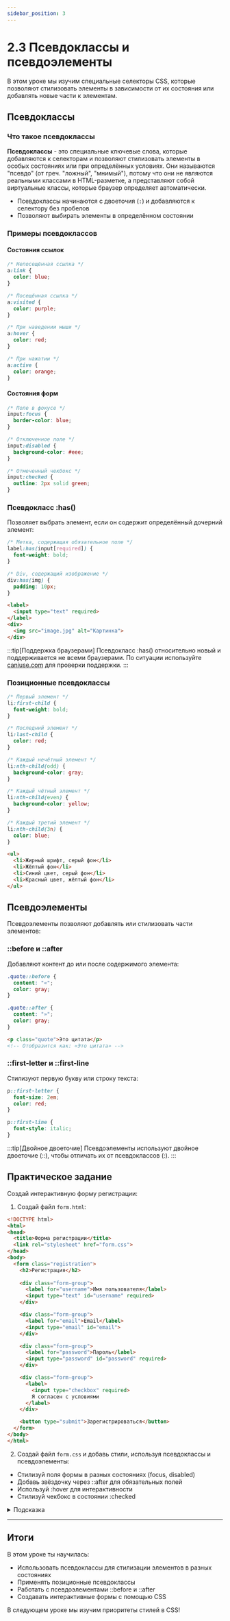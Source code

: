 ```yaml
---
sidebar_position: 3
---
```


# 2.3 Псевдоклассы и псевдоэлементы

В этом уроке мы изучим специальные селекторы CSS, которые позволяют стилизовать элементы в зависимости от их состояния или добавлять новые части к элементам.

## Псевдоклассы

### Что такое псевдоклассы

__Псевдоклассы__ - это специальные ключевые слова, которые добавляются к селекторам и позволяют стилизовать элементы в особых состояниях или при определённых условиях. Они называются "псевдо" (от греч. "ложный", "мнимый"), потому что они не являются реальными классами в HTML-разметке, а представляют собой виртуальные классы, которые браузер определяет автоматически.

- Псевдоклассы начинаются с двоеточия (`:`) и добавляются к селектору без пробелов
- Позволяют выбирать элементы в определённом состоянии

### Примеры псевдоклассов

#### Состояния ссылок

```css
/* Непосещённая ссылка */
a:link {
  color: blue;
}

/* Посещённая ссылка */
a:visited {
  color: purple;
}

/* При наведении мыши */
a:hover {
  color: red;
}

/* При нажатии */
a:active {
  color: orange;
}
```

#### Состояния форм

```css
/* Поле в фокусе */
input:focus {
  border-color: blue;
}

/* Отключенное поле */
input:disabled {
  background-color: #eee;
}

/* Отмеченный чекбокс */
input:checked {
  outline: 2px solid green;
}
```

### Псевдокласс :has()

Позволяет выбрать элемент, если он содержит определённый дочерний элемент:

```css
/* Метка, содержащая обязательное поле */
label:has(input[required]) {
  font-weight: bold;
}

/* Div, содержащий изображение */
div:has(img) {
  padding: 10px;
}
```

```html
<label>
  <input type="text" required>
</label>
<div>
  <img src="image.jpg" alt="Картинка">
</div>
```


:::tip[Поддержка браузерами]
Псевдокласс :has() относительно новый и поддерживается не всеми браузерами. По ситуации используйте [caniuse.com](https://caniuse.com) для проверки поддержки.
:::

### Позиционные псевдоклассы

```css
/* Первый элемент */
li:first-child {
  font-weight: bold;
}

/* Последний элемент */
li:last-child {
  color: red;
}

/* Каждый нечётный элемент */
li:nth-child(odd) {
  background-color: gray;
}

/* Каждый чётный элемент */
li:nth-child(even) {
  background-color: yellow;
}

/* Каждый третий элемент */
li:nth-child(3n) {
  color: blue;
}
```

```html
<ul>
  <li>Жирный шрифт, серый фон</li>
  <li>Жёлтый фон</li>
  <li>Синий цвет, серый фон</li>
  <li>Красный цвет, жёлтый фон</li>
</ul>
```

## Псевдоэлементы

Псевдоэлементы позволяют добавлять или стилизовать части элементов:

### ::before и ::after

Добавляют контент до или после содержимого элемента:

```css
.quote::before {
  content: "«";
  color: gray;
}

.quote::after {
  content: "»";
  color: gray;
}
```

```html
<p class="quote">Это цитата</p>
<!-- Отобразится как: «Это цитата» -->
```

### ::first-letter и ::first-line

Стилизуют первую букву или строку текста:

```css
p::first-letter {
  font-size: 2em;
  color: red;
}

p::first-line {
  font-style: italic;
}
```

:::tip[Двойное двоеточие]
Псевдоэлементы используют двойное двоеточие (::), чтобы отличать их от псевдоклассов (:).
:::

## Практическое задание

Создай интерактивную форму регистрации:

1. Создай файл `form.html`:
```html
<!DOCTYPE html>
<html>
<head>
  <title>Форма регистрации</title>
  <link rel="stylesheet" href="form.css">
</head>
<body>
  <form class="registration">
    <h2>Регистрация</h2>
    
    <div class="form-group">
      <label for="username">Имя пользователя</label>
      <input type="text" id="username" required>
    </div>

    <div class="form-group">
      <label for="email">Email</label>
      <input type="email" id="email">
    </div>

    <div class="form-group">
      <label for="password">Пароль</label>
      <input type="password" id="password" required>
    </div>

    <div class="form-group">
      <label>
        <input type="checkbox" required>
        Я согласен с условиями
      </label>
    </div>

    <button type="submit">Зарегистрироваться</button>
  </form>
</body>
</html>
```

2. Создай файл `form.css` и добавь стили, используя псевдоклассы и псевдоэлементы:
- Стилизуй поля формы в разных состояниях (focus, disabled)
- Добавь звёздочку через ::after для обязательных полей
- Используй :hover для интерактивности
- Стилизуй чекбокс в состоянии :checked

<details>
  <summary>Подсказка</summary>

  ```css
  .registration {
    max-width: 400px;
    margin: 20px auto;
    padding: 20px;
    background-color: #f8f9fa;
    border-radius: 5px;
  }

  .form-group {
    margin-bottom: 15px;
  }

  .form-group label {
    display: block;
    margin-bottom: 5px;
  }

  /* Добавляем звёздочку для обязательных полей */
  input[required] + label::after,
  label:has(input[required])::after {
    content: "*";
    color: red;
    margin-left: 5px;
  }

  input[type="text"],
  input[type="email"],
  input[type="password"] {
    width: 100%;
    padding: 8px;
    border: 1px solid #ddd;
    border-radius: 4px;
  }

  /* Стили для полей в фокусе */
  input:focus {
    outline: none;
    border-color: #007bff;
    box-shadow: 0 0 0 3px rgba(0,123,255,0.25);
  }

  /* Стили для отключенных полей */
  input:disabled {
    background-color: #e9ecef;
    cursor: not-allowed;
  }

  /* Стили для кнопки */
  button {
    width: 100%;
    padding: 10px;
    background-color: #007bff;
    color: white;
    border: none;
    border-radius: 4px;
    cursor: pointer;
  }

  button:hover {
    background-color: #0056b3;
  }

  button:active {
    background-color: #004085;
  }

  /* Стили для чекбокса */
  input[type="checkbox"] {
    margin-right: 10px;
  }

  input[type="checkbox"]:checked + label {
    color: #007bff;
  }
  ```
</details>

---

## Итоги

В этом уроке ты научилась:
- Использовать псевдоклассы для стилизации элементов в разных состояниях
- Применять позиционные псевдоклассы
- Работать с псевдоэлементами ::before и ::after
- Создавать интерактивные формы с помощью CSS

В следующем уроке мы изучим приоритеты стилей в CSS! 